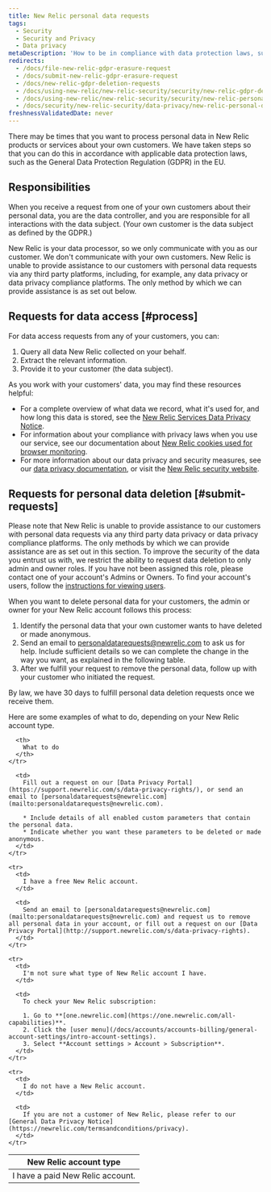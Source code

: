 ```yaml
---
title: New Relic personal data requests
tags:
  - Security
  - Security and Privacy
  - Data privacy
metaDescription: 'How to be in compliance with data protection laws, such as the GDPR in the EU, if you process personal data in New Relic products.'
redirects:
  - /docs/file-new-relic-gdpr-erasure-request
  - /docs/submit-new-relic-gdpr-erasure-request
  - /docs/new-relic-gdpr-deletion-requests
  - /docs/using-new-relic/new-relic-security/security/new-relic-gdpr-deletion-requests
  - /docs/using-new-relic/new-relic-security/security/new-relic-personal-data-requests
  - /docs/security/new-relic-security/data-privacy/new-relic-personal-data-requests
freshnessValidatedDate: never
---
```


There may be times that you want to process personal data in New Relic products or services about your own customers. We have taken steps so that you can do this in accordance with applicable data protection laws, such as the General Data Protection Regulation (GDPR) in the EU.

## Responsibilities

When you receive a request from one of your own customers about their personal data, you are the data controller, and you are responsible for all interactions with the data subject. (Your own customer is the data subject as defined by the GDPR.)

New Relic is your data processor, so we only communicate with you as our customer. We don't communicate with your own customers. New Relic is unable to provide assistance to our customers with personal data requests via any third party platforms, including, for example, any data privacy or data privacy compliance platforms. The only method by which we can provide assistance is as set out below.   

## Requests for data access [#process]

For data access requests from any of your customers, you can:

1. Query all data New Relic collected on your behalf.
2. Extract the relevant information.
3. Provide it to your customer (the data subject).

As you work with your customers' data, you may find these resources helpful:

* For a complete overview of what data we record, what it's used for, and how long this data is stored, see the [New Relic Services Data Privacy Notice](https://newrelic.com/termsandconditions/services-notices).
* For information about your compliance with privacy laws when you use our <InlinePopover type="browser" /> service, see our documentation about [New Relic cookies used for browser monitoring](/docs/browser/new-relic-browser/page-load-timing-resources/new-relic-cookies-used-browser#gdpr).
* For more information about our data privacy and security measures, see our [data privacy documentation](/docs/security/new-relic-security/data-privacy/data-privacy-new-relic), or visit the [New Relic security website](https://newrelic.com/security).

## Requests for personal data deletion [#submit-requests]

Please note that New Relic is unable to provide assistance to our customers with personal data requests via any third party data privacy or data privacy compliance platforms. The only methods by which we can provide assistance are as set out in this section. To improve the security of the data you entrust us with, we restrict the ability to request data deletion to only admin and owner roles. If you have not been assigned this role, please contact one of your account's Admins or Owners. To find your account's users, follow the [instructions for viewing users](/docs/accounts/accounts/roles-permissions/add-update-users#viewing).

When you want to delete personal data for your customers, the admin or owner for your New Relic account follows this process:

1. Identify the personal data that your own customer wants to have deleted or made anonymous.
2. Send an email to [personaldatarequests@newrelic.com](mailto:personaldatarequests@newrelic.com) to ask us for help. Include sufficient details so we can complete the change in the way you want, as explained in the following table.
3. After we fulfill your request to remove the personal data, follow up with your customer who initiated the request.

By law, we have 30 days to fulfill personal data deletion requests once we receive them.

Here are some examples of what to do, depending on your New Relic account type.

<table>
  <thead>
    <tr>
      <th style={{ width: "250px" }}>
        New Relic account type
      </th>

      <th>
        What to do
      </th>
    </tr>
  </thead>

  <tbody>
    <tr>
      <td>
        I have a paid New Relic account.
      </td>

      <td>
        Fill out a request on our [Data Privacy Portal](https://support.newrelic.com/s/data-privacy-rights/), or send an email to [personaldatarequests@newrelic.com](mailto:personaldatarequests@newrelic.com).

        * Include details of all enabled custom parameters that contain the personal data.
        * Indicate whether you want these parameters to be deleted or made anonymous.
      </td>
    </tr>

    <tr>
      <td>
        I have a free New Relic account.
      </td>

      <td>
        Send an email to [personaldatarequests@newrelic.com](mailto:personaldatarequests@newrelic.com) and request us to remove all personal data in your account, or fill out a request on our [Data Privacy Portal](http://support.newrelic.com/s/data-privacy-rights).
      </td>
    </tr>

    <tr>
      <td>
        I'm not sure what type of New Relic account I have.
      </td>

      <td>
        To check your New Relic subscription:

        1. Go to **[one.newrelic.com](https://one.newrelic.com/all-capabilities)**.
        2. Click the [user menu](/docs/accounts/accounts-billing/general-account-settings/intro-account-settings).
        3. Select **Account settings > Account > Subscription**.
      </td>
    </tr>

    <tr>
      <td>
        I do not have a New Relic account.
      </td>

      <td>
        If you are not a customer of New Relic, please refer to our [General Data Privacy Notice](https://newrelic.com/termsandconditions/privacy).
      </td>
    </tr>
  </tbody>
</table>
